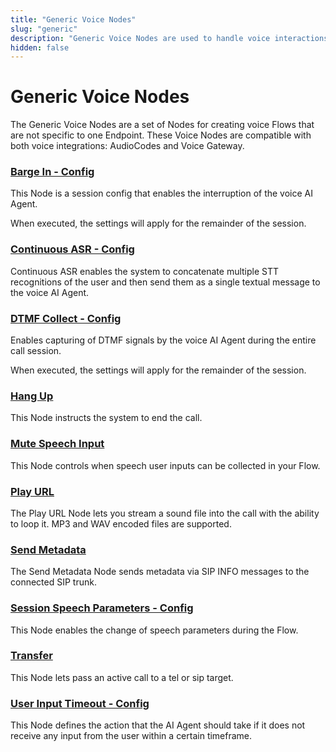 ```yaml
---
title: "Generic Voice Nodes"
slug: "generic"
description: "Generic Voice Nodes are used to handle voice interactions that are not specific to any particular endpoint."
hidden: false
---
```



# Generic Voice Nodes

<ACAndGenericNodeDeprecation />

The Generic Voice Nodes are a set of Nodes for creating voice Flows that are not specific to one Endpoint.
These Voice Nodes are compatible with both voice integrations: AudioCodes and Voice Gateway.

### [Barge In - Config](barge-in-config.mdx)

This Node is a session config that enables the interruption of the voice AI Agent.

When executed, the settings will apply for the remainder of the session.

### [Continuous ASR - Config](continuous-asr-config.mdx)

Continuous ASR enables the system to concatenate multiple STT recognitions of the user
and then send them as a single textual message to the voice AI Agent.

### [DTMF Collect - Config](dtmf-collect-config.mdx)

Enables capturing of DTMF signals by the voice AI Agent during the entire call session.

When executed, the settings will apply for the remainder of the session.

### [Hang Up](hang-up.mdx)

This Node instructs the system to end the call.

### [Mute Speech Input](mute-speech-input.mdx)

This Node controls when speech user inputs can be collected in your Flow.

### [Play URL](play-url.mdx)

The Play URL Node lets you stream a sound file into the call with the ability to loop it. MP3 and WAV encoded files are supported.

### [Send Metadata](send-metadata.mdx)

The Send Metadata Node sends metadata via SIP INFO messages to the connected SIP trunk.

### [Session Speech Parameters - Config](session-speech-parameters-config.mdx)

This Node enables the change of speech parameters during the Flow.

### [Transfer](transfer.mdx)

This Node lets pass an active call to a tel or sip target.

### [User Input Timeout - Config](user-input-timeout-config.mdx)

This Node defines the action that the AI Agent should take if it does not receive any input from the user within a certain timeframe.